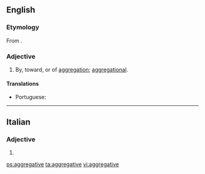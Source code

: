 ==English==

===Etymology===
From {{affix|en|aggregate|-ive}}.

===Adjective===
{{en-adj}}

# By, toward, or of [[aggregation]]; [[aggregational]].

====Translations====
{{trans-top|by or of aggregation}}
* Portuguese: {{t|pt|agregativo}}
{{trans-mid}}
{{trans-bottom}}

----

==Italian==

===Adjective===
{{head|it|adjective form}}

# {{feminine plural of|aggregativo|lang=it}}

[[ps:aggregative]]
[[ta:aggregative]]
[[vi:aggregative]]